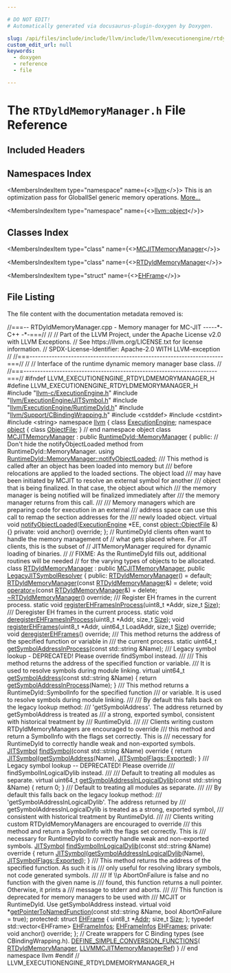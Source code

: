 ```yaml
---

# DO NOT EDIT!
# Automatically generated via docusaurus-plugin-doxygen by Doxygen.

slug: /api/files/include/include/llvm/include/llvm/executionengine/rtdyldmemorymanager-h
custom_edit_url: null
keywords:
  - doxygen
  - reference
  - file

---
```





# The `RTDyldMemoryManager.h` File Reference

<DoxygenPage pluginConfig={pluginConfig}>



## Included Headers

<IncludesList>
<IncludesListItem
  filePath="llvm-c/ExecutionEngine.h"
  permalink="/docs/api/files/include/include/llvm-c/executionengine-h"
  isLocal="true" />
<IncludesListItem
  filePath="llvm/ExecutionEngine/JITSymbol.h"
  permalink="/docs/api/files/include/include/llvm/include/llvm/executionengine/jitsymbol-h"
  isLocal="true" />
<IncludesListItem
  filePath="llvm/ExecutionEngine/RuntimeDyld.h"
  permalink="/docs/api/files/include/include/llvm/include/llvm/executionengine/runtimedyld-h"
  isLocal="true" />
<IncludesListItem
  filePath="llvm/Support/CBindingWrapping.h"
  permalink="/docs/api/files/include/include/llvm/include/llvm/support/cbindingwrapping-h"
  isLocal="true" />
<IncludesListItem
  filePath="cstddef"
  permalink=""
  isLocal="false" />
<IncludesListItem
  filePath="cstdint"
  permalink=""
  isLocal="false" />
<IncludesListItem
  filePath="string"
  permalink=""
  isLocal="false" />
</IncludesList>

## Namespaces Index

<MembersIndex>

<MembersIndexItem
  type="namespace"
  name={<><a href="/docs/api/namespaces/llvm">llvm</a></>}>
This is an optimization pass for GlobalISel generic memory operations. <a href="/docs/api/namespaces/llvm/#details">More...</a>
</MembersIndexItem>

<MembersIndexItem
  type="namespace"
  name={<><a href="/docs/api/namespaces/llvm/object">llvm::object</a></>}>
</MembersIndexItem>

</MembersIndex>

## Classes Index

<MembersIndex>

<MembersIndexItem
  type="class"
  name={<><a href="/docs/api/classes/llvm/mcjitmemorymanager">MCJITMemoryManager</a></>}>
</MembersIndexItem>

<MembersIndexItem
  type="class"
  name={<><a href="/docs/api/classes/llvm/rtdyldmemorymanager">RTDyldMemoryManager</a></>}>
</MembersIndexItem>

<MembersIndexItem
  type="struct"
  name={<><a href="/docs/api/structs/llvm/rtdyldmemorymanager/ehframe">EHFrame</a></>}>
</MembersIndexItem>

</MembersIndex>


## File Listing

The file content with the documentation metadata removed is:

<ProgramListing>

<Link id="l00001" /><CodeLine lineNumber="1"><span class="doxyHighlightComment">//===-- RTDyldMemoryManager.cpp - Memory manager for MC-JIT -----&#42;- C++ -&#42;-===//</span></CodeLine>
<Link id="l00002" /><CodeLine lineNumber="2"><span class="doxyHighlightComment">//</span></CodeLine>
<Link id="l00003" /><CodeLine lineNumber="3"><span class="doxyHighlightComment">// Part of the LLVM Project, under the Apache License v2.0 with LLVM Exceptions.</span></CodeLine>
<Link id="l00004" /><CodeLine lineNumber="4"><span class="doxyHighlightComment">// See https://llvm.org/LICENSE.txt for license information.</span></CodeLine>
<Link id="l00005" /><CodeLine lineNumber="5"><span class="doxyHighlightComment">// SPDX-License-Identifier: Apache-2.0 WITH LLVM-exception</span></CodeLine>
<Link id="l00006" /><CodeLine lineNumber="6"><span class="doxyHighlightComment">//</span></CodeLine>
<Link id="l00007" /><CodeLine lineNumber="7"><span class="doxyHighlightComment">//===----------------------------------------------------------------------===//</span></CodeLine>
<Link id="l00008" /><CodeLine lineNumber="8"><span class="doxyHighlightComment">//</span></CodeLine>
<Link id="l00009" /><CodeLine lineNumber="9"><span class="doxyHighlightComment">// Interface of the runtime dynamic memory manager base class.</span></CodeLine>
<Link id="l00010" /><CodeLine lineNumber="10"><span class="doxyHighlightComment">//</span></CodeLine>
<Link id="l00011" /><CodeLine lineNumber="11"><span class="doxyHighlightComment">//===----------------------------------------------------------------------===//</span></CodeLine>
<Link id="l00012" /><CodeLine lineNumber="12"></CodeLine>
<Link id="l00013" /><CodeLine lineNumber="13"><span class="doxyHighlightPreprocessor">#ifndef LLVM&#95;EXECUTIONENGINE&#95;RTDYLDMEMORYMANAGER&#95;H</span></CodeLine>
<Link id="l00014" /><CodeLine lineNumber="14"><span class="doxyHighlightPreprocessor">#define LLVM&#95;EXECUTIONENGINE&#95;RTDYLDMEMORYMANAGER&#95;H</span></CodeLine>
<Link id="l00015" /><CodeLine lineNumber="15"></CodeLine>
<Link id="l00016" /><CodeLine lineNumber="16"><span class="doxyHighlightPreprocessor">#include &quot;<a href="/docs/api/files/include/include/llvm-c/executionengine-h">llvm-c/ExecutionEngine.h</a>&quot;</span></CodeLine>
<Link id="l00017" /><CodeLine lineNumber="17"><span class="doxyHighlightPreprocessor">#include &quot;<a href="/docs/api/files/include/include/llvm/include/llvm/executionengine/jitsymbol-h">llvm/ExecutionEngine/JITSymbol.h</a>&quot;</span></CodeLine>
<Link id="l00018" /><CodeLine lineNumber="18"><span class="doxyHighlightPreprocessor">#include &quot;<a href="/docs/api/files/include/include/llvm/include/llvm/executionengine/runtimedyld-h">llvm/ExecutionEngine/RuntimeDyld.h</a>&quot;</span></CodeLine>
<Link id="l00019" /><CodeLine lineNumber="19"><span class="doxyHighlightPreprocessor">#include &quot;<a href="/docs/api/files/include/include/llvm/include/llvm/support/cbindingwrapping-h">llvm/Support/CBindingWrapping.h</a>&quot;</span></CodeLine>
<Link id="l00020" /><CodeLine lineNumber="20"><span class="doxyHighlightPreprocessor">#include &lt;cstddef&gt;</span></CodeLine>
<Link id="l00021" /><CodeLine lineNumber="21"><span class="doxyHighlightPreprocessor">#include &lt;cstdint&gt;</span></CodeLine>
<Link id="l00022" /><CodeLine lineNumber="22"><span class="doxyHighlightPreprocessor">#include &lt;string&gt;</span></CodeLine>
<Link id="l00023" /><CodeLine lineNumber="23"></CodeLine>
<Link id="l00024" /><CodeLine lineNumber="24"><span class="doxyHighlightKeyword">namespace </span><span class="doxyHighlight"><a href="/docs/api/namespaces/llvm">llvm</a> &#123;</span></CodeLine>
<Link id="l00025" /><CodeLine lineNumber="25"></CodeLine>
<Link id="l00026" /><CodeLine lineNumber="26"><span class="doxyHighlightKeyword">class </span><span class="doxyHighlight"><a href="/docs/api/classes/llvm/executionengine">ExecutionEngine</a>;</span></CodeLine>
<Link id="l00027" /><CodeLine lineNumber="27"></CodeLine>
<Link id="l00028" /><CodeLine lineNumber="28"><span class="doxyHighlightKeyword">namespace </span><span class="doxyHighlight"><a href="/docs/api/namespaces/llvm/object">object</a> &#123;</span></CodeLine>
<Link id="l00029" /><CodeLine lineNumber="29"><span class="doxyHighlight">  </span><span class="doxyHighlightKeyword">class </span><span class="doxyHighlight"><a href="/docs/api/classes/llvm/object/objectfile">ObjectFile</a>;</span></CodeLine>
<Link id="l00030" /><CodeLine lineNumber="30"><span class="doxyHighlight">&#125; </span><span class="doxyHighlightComment">// end namespace object</span></CodeLine>
<Link id="l00031" /><CodeLine lineNumber="31"></CodeLine>
<Link id="l00032" /><CodeLine lineNumber="32" lineLink="/docs/api/classes/llvm/mcjitmemorymanager"><span class="doxyHighlightKeyword">class </span><span class="doxyHighlight"><a href="/docs/api/classes/llvm/mcjitmemorymanager">MCJITMemoryManager</a> : </span><span class="doxyHighlightKeyword">public</span><span class="doxyHighlight"> <a href="/docs/api/classes/llvm/runtimedyld/memorymanager">RuntimeDyld::MemoryManager</a> &#123;</span></CodeLine>
<Link id="l00033" /><CodeLine lineNumber="33"><span class="doxyHighlightKeyword">public</span><span class="doxyHighlight">:</span></CodeLine>
<Link id="l00034" /><CodeLine lineNumber="34"><span class="doxyHighlight">  </span><span class="doxyHighlightComment">// Don&#39;t hide the notifyObjectLoaded method from RuntimeDyld::MemoryManager.</span></CodeLine>
<Link id="l00035" /><CodeLine lineNumber="35"><span class="doxyHighlight">  </span><span class="doxyHighlightKeyword">using </span><span class="doxyHighlight"><a href="/docs/api/classes/llvm/runtimedyld/memorymanager/#a756f07a293e917107262ff4ee2bb64e0">RuntimeDyld::MemoryManager::notifyObjectLoaded</a>;</span></CodeLine>
<Link id="l00036" /><CodeLine lineNumber="36"></CodeLine>
<Link id="l00037" /><CodeLine lineNumber="37"><span class="doxyHighlightComment">  /// This method is called after an object has been loaded into memory but</span></CodeLine>
<Link id="l00038" /><CodeLine lineNumber="38"><span class="doxyHighlightComment">  /// before relocations are applied to the loaded sections.  The object load</span></CodeLine>
<Link id="l00039" /><CodeLine lineNumber="39"><span class="doxyHighlightComment">  /// may have been initiated by MCJIT to resolve an external symbol for another</span></CodeLine>
<Link id="l00040" /><CodeLine lineNumber="40"><span class="doxyHighlightComment">  /// object that is being finalized.  In that case, the object about which</span></CodeLine>
<Link id="l00041" /><CodeLine lineNumber="41"><span class="doxyHighlightComment">  /// the memory manager is being notified will be finalized immediately after</span></CodeLine>
<Link id="l00042" /><CodeLine lineNumber="42"><span class="doxyHighlightComment">  /// the memory manager returns from this call.</span></CodeLine>
<Link id="l00043" /><CodeLine lineNumber="43"><span class="doxyHighlightComment">  ///</span></CodeLine>
<Link id="l00044" /><CodeLine lineNumber="44"><span class="doxyHighlightComment">  /// Memory managers which are preparing code for execution in an external</span></CodeLine>
<Link id="l00045" /><CodeLine lineNumber="45"><span class="doxyHighlightComment">  /// address space can use this call to remap the section addresses for the</span></CodeLine>
<Link id="l00046" /><CodeLine lineNumber="46"><span class="doxyHighlightComment">  /// newly loaded object.</span></CodeLine>
<Link id="l00047" /><CodeLine lineNumber="47" lineLink="/docs/api/classes/llvm/mcjitmemorymanager/#a20044c6b32c19b606470dba740867e18"><span class="doxyHighlight">  </span><span class="doxyHighlightKeyword">virtual</span><span class="doxyHighlight"> </span><span class="doxyHighlightKeywordType">void</span><span class="doxyHighlight"> <a href="/docs/api/classes/llvm/mcjitmemorymanager/#a20044c6b32c19b606470dba740867e18">notifyObjectLoaded</a>(<a href="/docs/api/classes/llvm/executionengine">ExecutionEngine</a> &#42;EE,</span></CodeLine>
<Link id="l00048" /><CodeLine lineNumber="48"><span class="doxyHighlight">                                  </span><span class="doxyHighlightKeyword">const</span><span class="doxyHighlight"> <a href="/docs/api/classes/llvm/object/objectfile">object::ObjectFile</a> &amp;) &#123;&#125;</span></CodeLine>
<Link id="l00049" /><CodeLine lineNumber="49"></CodeLine>
<Link id="l00050" /><CodeLine lineNumber="50"><span class="doxyHighlightKeyword">private</span><span class="doxyHighlight">:</span></CodeLine>
<Link id="l00051" /><CodeLine lineNumber="51"><span class="doxyHighlight">  </span><span class="doxyHighlightKeywordType">void</span><span class="doxyHighlight"> anchor() </span><span class="doxyHighlightKeyword">override</span><span class="doxyHighlight">;</span></CodeLine>
<Link id="l00052" /><CodeLine lineNumber="52"><span class="doxyHighlight">&#125;;</span></CodeLine>
<Link id="l00053" /><CodeLine lineNumber="53"></CodeLine>
<Link id="l00054" /><CodeLine lineNumber="54"><span class="doxyHighlightComment">// RuntimeDyld clients often want to handle the memory management of</span></CodeLine>
<Link id="l00055" /><CodeLine lineNumber="55"><span class="doxyHighlightComment">// what gets placed where. For JIT clients, this is the subset of</span></CodeLine>
<Link id="l00056" /><CodeLine lineNumber="56"><span class="doxyHighlightComment">// JITMemoryManager required for dynamic loading of binaries.</span></CodeLine>
<Link id="l00057" /><CodeLine lineNumber="57"><span class="doxyHighlightComment">//</span></CodeLine>
<Link id="l00058" /><CodeLine lineNumber="58"><span class="doxyHighlightComment">// FIXME: As the RuntimeDyld fills out, additional routines will be needed</span></CodeLine>
<Link id="l00059" /><CodeLine lineNumber="59"><span class="doxyHighlightComment">//        for the varying types of objects to be allocated.</span></CodeLine>
<Link id="l00060" /><CodeLine lineNumber="60" lineLink="/docs/api/classes/llvm/rtdyldmemorymanager"><span class="doxyHighlightKeyword">class </span><span class="doxyHighlight"><a href="/docs/api/classes/llvm/rtdyldmemorymanager/#a741baee07db1228a893824c9f6e5c683">RTDyldMemoryManager</a> : </span><span class="doxyHighlightKeyword">public</span><span class="doxyHighlight"> <a href="/docs/api/classes/llvm/mcjitmemorymanager">MCJITMemoryManager</a>,</span></CodeLine>
<Link id="l00061" /><CodeLine lineNumber="61"><span class="doxyHighlight">                            </span><span class="doxyHighlightKeyword">public</span><span class="doxyHighlight"> <a href="/docs/api/classes/llvm/legacyjitsymbolresolver">LegacyJITSymbolResolver</a> &#123;</span></CodeLine>
<Link id="l00062" /><CodeLine lineNumber="62"><span class="doxyHighlightKeyword">public</span><span class="doxyHighlight">:</span></CodeLine>
<Link id="l00063" /><CodeLine lineNumber="63" lineLink="/docs/api/classes/llvm/rtdyldmemorymanager/#a741baee07db1228a893824c9f6e5c683"><span class="doxyHighlight">  <a href="/docs/api/classes/llvm/rtdyldmemorymanager/#a741baee07db1228a893824c9f6e5c683">RTDyldMemoryManager</a>() = </span><span class="doxyHighlightKeywordFlow">default</span><span class="doxyHighlight">;</span></CodeLine>
<Link id="l00064" /><CodeLine lineNumber="64" lineLink="/docs/api/classes/llvm/rtdyldmemorymanager/#af5b16c0df8d0b491a2894d1def776f03"><span class="doxyHighlight">  <a href="/docs/api/classes/llvm/rtdyldmemorymanager/#af5b16c0df8d0b491a2894d1def776f03">RTDyldMemoryManager</a>(</span><span class="doxyHighlightKeyword">const</span><span class="doxyHighlight"> <a href="/docs/api/classes/llvm/rtdyldmemorymanager/#a741baee07db1228a893824c9f6e5c683">RTDyldMemoryManager</a>&amp;) = </span><span class="doxyHighlightKeyword">delete</span><span class="doxyHighlight">;</span></CodeLine>
<Link id="l00065" /><CodeLine lineNumber="65" lineLink="/docs/api/classes/llvm/rtdyldmemorymanager/#a4e1b00fbf0137aa4204f1bb70093dace"><span class="doxyHighlight">  </span><span class="doxyHighlightKeywordType">void</span><span class="doxyHighlight"> <a href="/docs/api/classes/llvm/rtdyldmemorymanager/#a4e1b00fbf0137aa4204f1bb70093dace">operator=</a>(</span><span class="doxyHighlightKeyword">const</span><span class="doxyHighlight"> <a href="/docs/api/classes/llvm/rtdyldmemorymanager/#a741baee07db1228a893824c9f6e5c683">RTDyldMemoryManager</a>&amp;) = </span><span class="doxyHighlightKeyword">delete</span><span class="doxyHighlight">;</span></CodeLine>
<Link id="l00066" /><CodeLine lineNumber="66" lineLink="/docs/api/classes/llvm/rtdyldmemorymanager/#a9949eb6347bb952afdc191a477653f68"><span class="doxyHighlight">  <a href="/docs/api/classes/llvm/rtdyldmemorymanager/#a9949eb6347bb952afdc191a477653f68">~RTDyldMemoryManager</a>() </span><span class="doxyHighlightKeyword">override</span><span class="doxyHighlight">;</span></CodeLine>
<Link id="l00067" /><CodeLine lineNumber="67"></CodeLine>
<Link id="l00068" /><CodeLine lineNumber="68"><span class="doxyHighlightComment">  /// Register EH frames in the current process.</span></CodeLine>
<Link id="l00069" /><CodeLine lineNumber="69"><span class="doxyHighlight">  </span><span class="doxyHighlightKeyword">static</span><span class="doxyHighlight"> </span><span class="doxyHighlightKeywordType">void</span><span class="doxyHighlight"> <a href="/docs/api/classes/llvm/rtdyldmemorymanager/#a8ac6930aa3a1623791ffe9853ba9bc3b">registerEHFramesInProcess</a>(uint8&#95;t &#42;Addr, </span><span class="doxyHighlightKeywordType">size&#95;t</span><span class="doxyHighlight"> <a href="/docs/api/files/lib/lib/analysis/inlineorder-cpp/#a7ee6f0cb51c3b9056199e9a0001fe8c3a6f6cb72d544962fa333e2e34ce64f719">Size</a>);</span></CodeLine>
<Link id="l00070" /><CodeLine lineNumber="70"></CodeLine>
<Link id="l00071" /><CodeLine lineNumber="71"><span class="doxyHighlightComment">  /// Deregister EH frames in the current process.</span></CodeLine>
<Link id="l00072" /><CodeLine lineNumber="72"><span class="doxyHighlight">  </span><span class="doxyHighlightKeyword">static</span><span class="doxyHighlight"> </span><span class="doxyHighlightKeywordType">void</span><span class="doxyHighlight"> <a href="/docs/api/classes/llvm/rtdyldmemorymanager/#a1139b71b9b451e2e0417dcd25350827c">deregisterEHFramesInProcess</a>(uint8&#95;t &#42;Addr, </span><span class="doxyHighlightKeywordType">size&#95;t</span><span class="doxyHighlight"> <a href="/docs/api/files/lib/lib/analysis/inlineorder-cpp/#a7ee6f0cb51c3b9056199e9a0001fe8c3a6f6cb72d544962fa333e2e34ce64f719">Size</a>);</span></CodeLine>
<Link id="l00073" /><CodeLine lineNumber="73"></CodeLine>
<Link id="l00074" /><CodeLine lineNumber="74"><span class="doxyHighlight">  </span><span class="doxyHighlightKeywordType">void</span><span class="doxyHighlight"> <a href="/docs/api/classes/llvm/rtdyldmemorymanager/#a34aa575afca6c18d934c5fd87da71043">registerEHFrames</a>(uint8&#95;t &#42;Addr, uint64&#95;t LoadAddr, </span><span class="doxyHighlightKeywordType">size&#95;t</span><span class="doxyHighlight"> <a href="/docs/api/files/lib/lib/analysis/inlineorder-cpp/#a7ee6f0cb51c3b9056199e9a0001fe8c3a6f6cb72d544962fa333e2e34ce64f719">Size</a>) </span><span class="doxyHighlightKeyword">override</span><span class="doxyHighlight">;</span></CodeLine>
<Link id="l00075" /><CodeLine lineNumber="75"><span class="doxyHighlight">  </span><span class="doxyHighlightKeywordType">void</span><span class="doxyHighlight"> <a href="/docs/api/classes/llvm/rtdyldmemorymanager/#ad0eeea7300381c326cc3bd5e93fbcbf0">deregisterEHFrames</a>() </span><span class="doxyHighlightKeyword">override</span><span class="doxyHighlight">;</span></CodeLine>
<Link id="l00076" /><CodeLine lineNumber="76"></CodeLine>
<Link id="l00077" /><CodeLine lineNumber="77"><span class="doxyHighlightComment">  /// This method returns the address of the specified function or variable in</span></CodeLine>
<Link id="l00078" /><CodeLine lineNumber="78"><span class="doxyHighlightComment">  /// the current process.</span></CodeLine>
<Link id="l00079" /><CodeLine lineNumber="79"><span class="doxyHighlight">  </span><span class="doxyHighlightKeyword">static</span><span class="doxyHighlight"> uint64&#95;t <a href="/docs/api/classes/llvm/rtdyldmemorymanager/#a5fee247bdc0c5af393b66bfd73a0a347">getSymbolAddressInProcess</a>(</span><span class="doxyHighlightKeyword">const</span><span class="doxyHighlight"> std::string &amp;Name);</span></CodeLine>
<Link id="l00080" /><CodeLine lineNumber="80"></CodeLine>
<Link id="l00081" /><CodeLine lineNumber="81"><span class="doxyHighlightComment">  /// Legacy symbol lookup - DEPRECATED! Please override findSymbol instead.</span></CodeLine>
<Link id="l00082" /><CodeLine lineNumber="82"><span class="doxyHighlightComment">  ///</span></CodeLine>
<Link id="l00083" /><CodeLine lineNumber="83"><span class="doxyHighlightComment">  /// This method returns the address of the specified function or variable.</span></CodeLine>
<Link id="l00084" /><CodeLine lineNumber="84"><span class="doxyHighlightComment">  /// It is used to resolve symbols during module linking.</span></CodeLine>
<Link id="l00085" /><CodeLine lineNumber="85" lineLink="/docs/api/classes/llvm/rtdyldmemorymanager/#a5275cacbaa1ca16fc934fb65171e8fe2"><span class="doxyHighlight">  </span><span class="doxyHighlightKeyword">virtual</span><span class="doxyHighlight"> uint64&#95;t <a href="/docs/api/classes/llvm/rtdyldmemorymanager/#a5275cacbaa1ca16fc934fb65171e8fe2">getSymbolAddress</a>(</span><span class="doxyHighlightKeyword">const</span><span class="doxyHighlight"> std::string &amp;Name) &#123;</span></CodeLine>
<Link id="l00086" /><CodeLine lineNumber="86"><span class="doxyHighlight">    </span><span class="doxyHighlightKeywordFlow">return</span><span class="doxyHighlight"> <a href="/docs/api/classes/llvm/rtdyldmemorymanager/#a5fee247bdc0c5af393b66bfd73a0a347">getSymbolAddressInProcess</a>(Name);</span></CodeLine>
<Link id="l00087" /><CodeLine lineNumber="87"><span class="doxyHighlight">  &#125;</span></CodeLine>
<Link id="l00088" /><CodeLine lineNumber="88"></CodeLine>
<Link id="l00089" /><CodeLine lineNumber="89"><span class="doxyHighlightComment">  /// This method returns a RuntimeDyld::SymbolInfo for the specified function</span></CodeLine>
<Link id="l00090" /><CodeLine lineNumber="90"><span class="doxyHighlightComment">  /// or variable. It is used to resolve symbols during module linking.</span></CodeLine>
<Link id="l00091" /><CodeLine lineNumber="91"><span class="doxyHighlightComment">  ///</span></CodeLine>
<Link id="l00092" /><CodeLine lineNumber="92"><span class="doxyHighlightComment">  /// By default this falls back on the legacy lookup method:</span></CodeLine>
<Link id="l00093" /><CodeLine lineNumber="93"><span class="doxyHighlightComment">  /// &#39;getSymbolAddress&#39;. The address returned by getSymbolAddress is treated as</span></CodeLine>
<Link id="l00094" /><CodeLine lineNumber="94"><span class="doxyHighlightComment">  /// a strong, exported symbol, consistent with historical treatment by</span></CodeLine>
<Link id="l00095" /><CodeLine lineNumber="95"><span class="doxyHighlightComment">  /// RuntimeDyld.</span></CodeLine>
<Link id="l00096" /><CodeLine lineNumber="96"><span class="doxyHighlightComment">  ///</span></CodeLine>
<Link id="l00097" /><CodeLine lineNumber="97"><span class="doxyHighlightComment">  /// Clients writing custom RTDyldMemoryManagers are encouraged to override</span></CodeLine>
<Link id="l00098" /><CodeLine lineNumber="98"><span class="doxyHighlightComment">  /// this method and return a SymbolInfo with the flags set correctly. This is</span></CodeLine>
<Link id="l00099" /><CodeLine lineNumber="99"><span class="doxyHighlightComment">  /// necessary for RuntimeDyld to correctly handle weak and non-exported symbols.</span></CodeLine>
<Link id="l00100" /><CodeLine lineNumber="100" lineLink="/docs/api/classes/llvm/rtdyldmemorymanager/#a8306f5406b637ac0257f674839a58859"><span class="doxyHighlight">  <a href="/docs/api/classes/llvm/jitsymbol">JITSymbol</a> <a href="/docs/api/classes/llvm/rtdyldmemorymanager/#a8306f5406b637ac0257f674839a58859">findSymbol</a>(</span><span class="doxyHighlightKeyword">const</span><span class="doxyHighlight"> std::string &amp;Name)</span><span class="doxyHighlightKeyword"> override </span><span class="doxyHighlight">&#123;</span></CodeLine>
<Link id="l00101" /><CodeLine lineNumber="101"><span class="doxyHighlight">    </span><span class="doxyHighlightKeywordFlow">return</span><span class="doxyHighlight"> <a href="/docs/api/classes/llvm/jitsymbol">JITSymbol</a>(<a href="/docs/api/classes/llvm/rtdyldmemorymanager/#a5275cacbaa1ca16fc934fb65171e8fe2">getSymbolAddress</a>(Name), <a href="/docs/api/classes/llvm/jitsymbolflags/#ad509c6d010720c4f71aeac1fba93f8cbaeb59403a31ee3f63734a411e9e42ddd8">JITSymbolFlags::Exported</a>);</span></CodeLine>
<Link id="l00102" /><CodeLine lineNumber="102"><span class="doxyHighlight">  &#125;</span></CodeLine>
<Link id="l00103" /><CodeLine lineNumber="103"></CodeLine>
<Link id="l00104" /><CodeLine lineNumber="104"><span class="doxyHighlightComment">  /// Legacy symbol lookup -- DEPRECATED! Please override</span></CodeLine>
<Link id="l00105" /><CodeLine lineNumber="105"><span class="doxyHighlightComment">  /// findSymbolInLogicalDylib instead.</span></CodeLine>
<Link id="l00106" /><CodeLine lineNumber="106"><span class="doxyHighlightComment">  ///</span></CodeLine>
<Link id="l00107" /><CodeLine lineNumber="107"><span class="doxyHighlightComment">  /// Default to treating all modules as separate.</span></CodeLine>
<Link id="l00108" /><CodeLine lineNumber="108" lineLink="/docs/api/classes/llvm/rtdyldmemorymanager/#abb87ff0ecf55f84ec9306f54bfb25241"><span class="doxyHighlight">  </span><span class="doxyHighlightKeyword">virtual</span><span class="doxyHighlight"> uint64&#95;t <a href="/docs/api/classes/llvm/rtdyldmemorymanager/#abb87ff0ecf55f84ec9306f54bfb25241">getSymbolAddressInLogicalDylib</a>(</span><span class="doxyHighlightKeyword">const</span><span class="doxyHighlight"> std::string &amp;Name) &#123;</span></CodeLine>
<Link id="l00109" /><CodeLine lineNumber="109"><span class="doxyHighlight">    </span><span class="doxyHighlightKeywordFlow">return</span><span class="doxyHighlight"> 0;</span></CodeLine>
<Link id="l00110" /><CodeLine lineNumber="110"><span class="doxyHighlight">  &#125;</span></CodeLine>
<Link id="l00111" /><CodeLine lineNumber="111"></CodeLine>
<Link id="l00112" /><CodeLine lineNumber="112"><span class="doxyHighlightComment">  /// Default to treating all modules as separate.</span></CodeLine>
<Link id="l00113" /><CodeLine lineNumber="113"><span class="doxyHighlightComment">  ///</span></CodeLine>
<Link id="l00114" /><CodeLine lineNumber="114"><span class="doxyHighlightComment">  /// By default this falls back on the legacy lookup method:</span></CodeLine>
<Link id="l00115" /><CodeLine lineNumber="115"><span class="doxyHighlightComment">  /// &#39;getSymbolAddressInLogicalDylib&#39;. The address returned by</span></CodeLine>
<Link id="l00116" /><CodeLine lineNumber="116"><span class="doxyHighlightComment">  /// getSymbolAddressInLogicalDylib is treated as a strong, exported symbol,</span></CodeLine>
<Link id="l00117" /><CodeLine lineNumber="117"><span class="doxyHighlightComment">  /// consistent with historical treatment by RuntimeDyld.</span></CodeLine>
<Link id="l00118" /><CodeLine lineNumber="118"><span class="doxyHighlightComment">  ///</span></CodeLine>
<Link id="l00119" /><CodeLine lineNumber="119"><span class="doxyHighlightComment">  /// Clients writing custom RTDyldMemoryManagers are encouraged to override</span></CodeLine>
<Link id="l00120" /><CodeLine lineNumber="120"><span class="doxyHighlightComment">  /// this method and return a SymbolInfo with the flags set correctly. This is</span></CodeLine>
<Link id="l00121" /><CodeLine lineNumber="121"><span class="doxyHighlightComment">  /// necessary for RuntimeDyld to correctly handle weak and non-exported symbols.</span></CodeLine>
<Link id="l00122" /><CodeLine lineNumber="122"><span class="doxyHighlight">  <a href="/docs/api/classes/llvm/jitsymbol">JITSymbol</a></span></CodeLine>
<Link id="l00123" /><CodeLine lineNumber="123" lineLink="/docs/api/classes/llvm/rtdyldmemorymanager/#a2f54c196c4be75015b4edb4f4ac1a92d"><span class="doxyHighlight">  <a href="/docs/api/classes/llvm/rtdyldmemorymanager/#a2f54c196c4be75015b4edb4f4ac1a92d">findSymbolInLogicalDylib</a>(</span><span class="doxyHighlightKeyword">const</span><span class="doxyHighlight"> std::string &amp;Name)</span><span class="doxyHighlightKeyword"> override </span><span class="doxyHighlight">&#123;</span></CodeLine>
<Link id="l00124" /><CodeLine lineNumber="124"><span class="doxyHighlight">    </span><span class="doxyHighlightKeywordFlow">return</span><span class="doxyHighlight"> <a href="/docs/api/classes/llvm/jitsymbol">JITSymbol</a>(<a href="/docs/api/classes/llvm/rtdyldmemorymanager/#abb87ff0ecf55f84ec9306f54bfb25241">getSymbolAddressInLogicalDylib</a>(Name),</span></CodeLine>
<Link id="l00125" /><CodeLine lineNumber="125"><span class="doxyHighlight">                          <a href="/docs/api/classes/llvm/jitsymbolflags/#ad509c6d010720c4f71aeac1fba93f8cbaeb59403a31ee3f63734a411e9e42ddd8">JITSymbolFlags::Exported</a>);</span></CodeLine>
<Link id="l00126" /><CodeLine lineNumber="126"><span class="doxyHighlight">  &#125;</span></CodeLine>
<Link id="l00127" /><CodeLine lineNumber="127"></CodeLine>
<Link id="l00128" /><CodeLine lineNumber="128"><span class="doxyHighlightComment">  /// This method returns the address of the specified function. As such it is</span></CodeLine>
<Link id="l00129" /><CodeLine lineNumber="129"><span class="doxyHighlightComment">  /// only useful for resolving library symbols, not code generated symbols.</span></CodeLine>
<Link id="l00130" /><CodeLine lineNumber="130"><span class="doxyHighlightComment">  ///</span></CodeLine>
<Link id="l00131" /><CodeLine lineNumber="131"><span class="doxyHighlightComment">  /// If \\p AbortOnFailure is false and no function with the given name is</span></CodeLine>
<Link id="l00132" /><CodeLine lineNumber="132"><span class="doxyHighlightComment">  /// found, this function returns a null pointer. Otherwise, it prints a</span></CodeLine>
<Link id="l00133" /><CodeLine lineNumber="133"><span class="doxyHighlightComment">  /// message to stderr and aborts.</span></CodeLine>
<Link id="l00134" /><CodeLine lineNumber="134"><span class="doxyHighlightComment">  ///</span></CodeLine>
<Link id="l00135" /><CodeLine lineNumber="135"><span class="doxyHighlightComment">  /// This function is deprecated for memory managers to be used with</span></CodeLine>
<Link id="l00136" /><CodeLine lineNumber="136"><span class="doxyHighlightComment">  /// MCJIT or RuntimeDyld.  Use getSymbolAddress instead.</span></CodeLine>
<Link id="l00137" /><CodeLine lineNumber="137"><span class="doxyHighlight">  </span><span class="doxyHighlightKeyword">virtual</span><span class="doxyHighlight"> </span><span class="doxyHighlightKeywordType">void</span><span class="doxyHighlight"> &#42;<a href="/docs/api/classes/llvm/rtdyldmemorymanager/#a4e5d745e695dc62ebaec15f537af9fed">getPointerToNamedFunction</a>(</span><span class="doxyHighlightKeyword">const</span><span class="doxyHighlight"> std::string &amp;Name,</span></CodeLine>
<Link id="l00138" /><CodeLine lineNumber="138"><span class="doxyHighlight">                                          </span><span class="doxyHighlightKeywordType">bool</span><span class="doxyHighlight"> AbortOnFailure = </span><span class="doxyHighlightKeyword">true</span><span class="doxyHighlight">);</span></CodeLine>
<Link id="l00139" /><CodeLine lineNumber="139"></CodeLine>
<Link id="l00140" /><CodeLine lineNumber="140"><span class="doxyHighlightKeyword">protected</span><span class="doxyHighlight">:</span></CodeLine>
<Link id="l00141" /><CodeLine lineNumber="141" lineLink="/docs/api/structs/llvm/rtdyldmemorymanager/ehframe"><span class="doxyHighlight">  </span><span class="doxyHighlightKeyword">struct </span><span class="doxyHighlight"><a href="/docs/api/structs/llvm/rtdyldmemorymanager/ehframe">EHFrame</a> &#123;</span></CodeLine>
<Link id="l00142" /><CodeLine lineNumber="142" lineLink="/docs/api/structs/llvm/rtdyldmemorymanager/ehframe/#a1647fe314e5b5aa46c03bc0138912c10"><span class="doxyHighlight">    uint8&#95;t &#42;<a href="/docs/api/structs/llvm/rtdyldmemorymanager/ehframe/#a1647fe314e5b5aa46c03bc0138912c10">Addr</a>;</span></CodeLine>
<Link id="l00143" /><CodeLine lineNumber="143" lineLink="/docs/api/structs/llvm/rtdyldmemorymanager/ehframe/#a0af35a2bd759535e5439a120796d95d1"><span class="doxyHighlight">    </span><span class="doxyHighlightKeywordType">size&#95;t</span><span class="doxyHighlight"> <a href="/docs/api/structs/llvm/rtdyldmemorymanager/ehframe/#a0af35a2bd759535e5439a120796d95d1">Size</a>;</span></CodeLine>
<Link id="l00144" /><CodeLine lineNumber="144"><span class="doxyHighlight">  &#125;;</span></CodeLine>
<Link id="l00145" /><CodeLine lineNumber="145" lineLink="/docs/api/classes/llvm/rtdyldmemorymanager/#afef7b6b491070bc84282122902b38fa0"><span class="doxyHighlight">  </span><span class="doxyHighlightKeyword">typedef</span><span class="doxyHighlight"> std::vector&lt;EHFrame&gt; <a href="/docs/api/classes/llvm/rtdyldmemorymanager/#afef7b6b491070bc84282122902b38fa0">EHFrameInfos</a>;</span></CodeLine>
<Link id="l00146" /><CodeLine lineNumber="146" lineLink="/docs/api/classes/llvm/rtdyldmemorymanager/#a30fa2ff7609ea9b2e5490eb1ea79ff02"><span class="doxyHighlight">  <a href="/docs/api/classes/llvm/rtdyldmemorymanager/#afef7b6b491070bc84282122902b38fa0">EHFrameInfos</a> <a href="/docs/api/classes/llvm/rtdyldmemorymanager/#a30fa2ff7609ea9b2e5490eb1ea79ff02">EHFrames</a>;</span></CodeLine>
<Link id="l00147" /><CodeLine lineNumber="147"></CodeLine>
<Link id="l00148" /><CodeLine lineNumber="148"><span class="doxyHighlightKeyword">private</span><span class="doxyHighlight">:</span></CodeLine>
<Link id="l00149" /><CodeLine lineNumber="149"><span class="doxyHighlight">  </span><span class="doxyHighlightKeywordType">void</span><span class="doxyHighlight"> anchor() </span><span class="doxyHighlightKeyword">override</span><span class="doxyHighlight">;</span></CodeLine>
<Link id="l00150" /><CodeLine lineNumber="150"><span class="doxyHighlight">&#125;;</span></CodeLine>
<Link id="l00151" /><CodeLine lineNumber="151"></CodeLine>
<Link id="l00152" /><CodeLine lineNumber="152"><span class="doxyHighlightComment">// Create wrappers for C Binding types (see CBindingWrapping.h).</span></CodeLine>
<Link id="l00153" /><CodeLine lineNumber="153"><span class="doxyHighlight"><a href="/docs/api/files/include/include/llvm/include/llvm/support/cbindingwrapping-h/#a65c769c08fa9fee7f298ad9c9eee5e05">DEFINE&#95;SIMPLE&#95;CONVERSION&#95;FUNCTIONS</a>(</span></CodeLine>
<Link id="l00154" /><CodeLine lineNumber="154"><span class="doxyHighlight">    <a href="/docs/api/classes/llvm/rtdyldmemorymanager">RTDyldMemoryManager</a>, <a href="/docs/api/groups/llvmcexecutionengine/#ga47d080c636e2513b2a5f6df4e5089331">LLVMMCJITMemoryManagerRef</a>)</span></CodeLine>
<Link id="l00155" /><CodeLine lineNumber="155"></CodeLine>
<Link id="l00156" /><CodeLine lineNumber="156"><span class="doxyHighlight">&#125; </span><span class="doxyHighlightComment">// end namespace llvm</span></CodeLine>
<Link id="l00157" /><CodeLine lineNumber="157"></CodeLine>
<Link id="l00158" /><CodeLine lineNumber="158"><span class="doxyHighlightPreprocessor">#endif </span><span class="doxyHighlightComment">// LLVM&#95;EXECUTIONENGINE&#95;RTDYLDMEMORYMANAGER&#95;H</span></CodeLine>

</ProgramListing>


</DoxygenPage>

